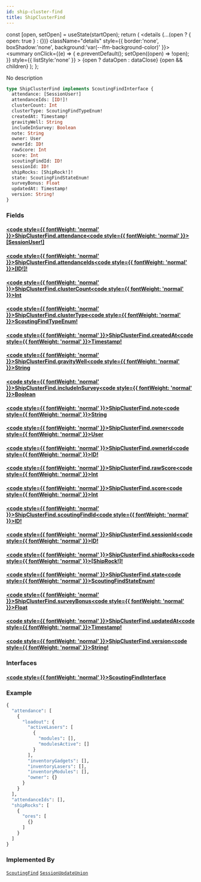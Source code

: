 ```yaml
---
id: ship-cluster-find
title: ShipClusterFind
---
```









  const [open, setOpen] = useState(startOpen);
  return (
    <details {...(open ? { open: true } : {})} className="details" style={{ border:'none', boxShadow:'none', background:'var(--ifm-background-color)' }}>
      <summary
        onClick={(e) => {
          e.preventDefault();
          setOpen((open) => !open);
        }}
        style={{ listStyle:'none' }}
      >
      {open ? dataOpen : dataClose}
      </summary>
      {open && children}
    </details>
  );
};








No description


```graphql
type ShipClusterFind implements ScoutingFindInterface {
  attendance: [SessionUser!]
  attendanceIds: [ID!]!
  clusterCount: Int
  clusterType: ScoutingFindTypeEnum!
  createdAt: Timestamp!
  gravityWell: String
  includeInSurvey: Boolean
  note: String
  owner: User
  ownerId: ID!
  rawScore: Int
  score: Int
  scoutingFindId: ID!
  sessionId: ID!
  shipRocks: [ShipRock!]!
  state: ScoutingFindStateEnum!
  surveyBonus: Float
  updatedAt: Timestamp!
  version: String!
}
```




### Fields

#### [<code style={{ fontWeight: 'normal' }}>ShipClusterFind.<b>attendance</b></code>](#)<Bullet />[<code style={{ fontWeight: 'normal' }}><b>[SessionUser!]</b></code>](/api/types/objects/session-user) <Badge class="badge badge--secondary " text="list"/> <Badge class="badge badge--secondary " text="object"/> 



#### [<code style={{ fontWeight: 'normal' }}>ShipClusterFind.<b>attendanceIds</b></code>](#)<Bullet />[<code style={{ fontWeight: 'normal' }}><b>[ID!]!</b></code>](/api/types/scalars/id) <Badge class="badge badge--secondary badge--non_null" text="non-null"/> <Badge class="badge badge--secondary " text="scalar"/> 



#### [<code style={{ fontWeight: 'normal' }}>ShipClusterFind.<b>clusterCount</b></code>](#)<Bullet />[<code style={{ fontWeight: 'normal' }}><b>Int</b></code>](/api/types/scalars/int) <Badge class="badge badge--secondary " text="scalar"/> 



#### [<code style={{ fontWeight: 'normal' }}>ShipClusterFind.<b>clusterType</b></code>](#)<Bullet />[<code style={{ fontWeight: 'normal' }}><b>ScoutingFindTypeEnum!</b></code>](/api/types/enums/scouting-find-type-enum) <Badge class="badge badge--secondary badge--non_null" text="non-null"/> <Badge class="badge badge--secondary " text="enum"/> 



#### [<code style={{ fontWeight: 'normal' }}>ShipClusterFind.<b>createdAt</b></code>](#)<Bullet />[<code style={{ fontWeight: 'normal' }}><b>Timestamp!</b></code>](/api/types/scalars/timestamp) <Badge class="badge badge--secondary badge--non_null" text="non-null"/> <Badge class="badge badge--secondary " text="scalar"/> 



#### [<code style={{ fontWeight: 'normal' }}>ShipClusterFind.<b>gravityWell</b></code>](#)<Bullet />[<code style={{ fontWeight: 'normal' }}><b>String</b></code>](/api/types/scalars/string) <Badge class="badge badge--secondary " text="scalar"/> 



#### [<code style={{ fontWeight: 'normal' }}>ShipClusterFind.<b>includeInSurvey</b></code>](#)<Bullet />[<code style={{ fontWeight: 'normal' }}><b>Boolean</b></code>](/api/types/scalars/boolean) <Badge class="badge badge--secondary " text="scalar"/> 



#### [<code style={{ fontWeight: 'normal' }}>ShipClusterFind.<b>note</b></code>](#)<Bullet />[<code style={{ fontWeight: 'normal' }}><b>String</b></code>](/api/types/scalars/string) <Badge class="badge badge--secondary " text="scalar"/> 



#### [<code style={{ fontWeight: 'normal' }}>ShipClusterFind.<b>owner</b></code>](#)<Bullet />[<code style={{ fontWeight: 'normal' }}><b>User</b></code>](/api/types/objects/user) <Badge class="badge badge--secondary " text="object"/> 



#### [<code style={{ fontWeight: 'normal' }}>ShipClusterFind.<b>ownerId</b></code>](#)<Bullet />[<code style={{ fontWeight: 'normal' }}><b>ID!</b></code>](/api/types/scalars/id) <Badge class="badge badge--secondary badge--non_null" text="non-null"/> <Badge class="badge badge--secondary " text="scalar"/> 



#### [<code style={{ fontWeight: 'normal' }}>ShipClusterFind.<b>rawScore</b></code>](#)<Bullet />[<code style={{ fontWeight: 'normal' }}><b>Int</b></code>](/api/types/scalars/int) <Badge class="badge badge--secondary " text="scalar"/> 



#### [<code style={{ fontWeight: 'normal' }}>ShipClusterFind.<b>score</b></code>](#)<Bullet />[<code style={{ fontWeight: 'normal' }}><b>Int</b></code>](/api/types/scalars/int) <Badge class="badge badge--secondary " text="scalar"/> 



#### [<code style={{ fontWeight: 'normal' }}>ShipClusterFind.<b>scoutingFindId</b></code>](#)<Bullet />[<code style={{ fontWeight: 'normal' }}><b>ID!</b></code>](/api/types/scalars/id) <Badge class="badge badge--secondary badge--non_null" text="non-null"/> <Badge class="badge badge--secondary " text="scalar"/> 



#### [<code style={{ fontWeight: 'normal' }}>ShipClusterFind.<b>sessionId</b></code>](#)<Bullet />[<code style={{ fontWeight: 'normal' }}><b>ID!</b></code>](/api/types/scalars/id) <Badge class="badge badge--secondary badge--non_null" text="non-null"/> <Badge class="badge badge--secondary " text="scalar"/> 



#### [<code style={{ fontWeight: 'normal' }}>ShipClusterFind.<b>shipRocks</b></code>](#)<Bullet />[<code style={{ fontWeight: 'normal' }}><b>[ShipRock!]!</b></code>](/api/types/objects/ship-rock) <Badge class="badge badge--secondary badge--non_null" text="non-null"/> <Badge class="badge badge--secondary " text="object"/> 



#### [<code style={{ fontWeight: 'normal' }}>ShipClusterFind.<b>state</b></code>](#)<Bullet />[<code style={{ fontWeight: 'normal' }}><b>ScoutingFindStateEnum!</b></code>](/api/types/enums/scouting-find-state-enum) <Badge class="badge badge--secondary badge--non_null" text="non-null"/> <Badge class="badge badge--secondary " text="enum"/> 



#### [<code style={{ fontWeight: 'normal' }}>ShipClusterFind.<b>surveyBonus</b></code>](#)<Bullet />[<code style={{ fontWeight: 'normal' }}><b>Float</b></code>](/api/types/scalars/float) <Badge class="badge badge--secondary " text="scalar"/> 



#### [<code style={{ fontWeight: 'normal' }}>ShipClusterFind.<b>updatedAt</b></code>](#)<Bullet />[<code style={{ fontWeight: 'normal' }}><b>Timestamp!</b></code>](/api/types/scalars/timestamp) <Badge class="badge badge--secondary badge--non_null" text="non-null"/> <Badge class="badge badge--secondary " text="scalar"/> 



#### [<code style={{ fontWeight: 'normal' }}>ShipClusterFind.<b>version</b></code>](#)<Bullet />[<code style={{ fontWeight: 'normal' }}><b>String!</b></code>](/api/types/scalars/string) <Badge class="badge badge--secondary badge--non_null" text="non-null"/> <Badge class="badge badge--secondary " text="scalar"/> 



### Interfaces

#### [<code style={{ fontWeight: 'normal' }}><b>ScoutingFindInterface</b></code>](/api/types/interfaces/scouting-find-interface) <Badge class="badge badge--secondary " text="interface"/> 





### Example


```graphql
{
  "attendance": [
    {
      "loadout": {
        "activeLasers": [
          {
            "modules": [],
            "modulesActive": []
          }
        ],
        "inventoryGadgets": [],
        "inventoryLasers": [],
        "inventoryModules": [],
        "owner": {}
      }
    }
  ],
  "attendanceIds": [],
  "shipRocks": [
    {
      "ores": [
        {}
      ]
    }
  ]
}
```




### Implemented By

[`ScoutingFind`](/api/types/unions/scouting-find)  <Badge class="badge badge--secondary badge--relation" text="union"/><Bullet />[`SessionUpdateUnion`](/api/types/unions/session-update-union)  <Badge class="badge badge--secondary badge--relation" text="union"/>